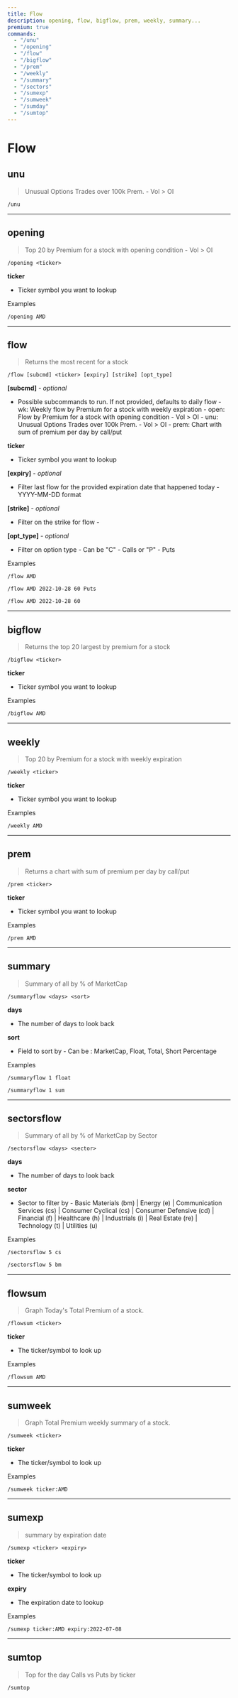 ```yaml
---
title: Flow
description: opening, flow, bigflow, prem, weekly, summary...
premium: true
commands:
  - "/unu"
  - "/opening"
  - "/flow"
  - "/bigflow"
  - "/prem"
  - "/weekly"
  - "/summary"
  - "/sectors"
  - "/sumexp"
  - "/sumweek"
  - "/sumday"
  - "/sumtop"
---
```


# Flow

## unu

> Unusual Options Trades over 100k Prem. - Vol > OI

```format
/unu
```

---

## opening

> Top 20 by Premium for a stock with opening condition - Vol > OI

```format
/opening <ticker>
```

**ticker**
- Ticker symbol you want to lookup

Examples

```
/opening AMD
```

---

## flow

> Returns the most recent for a stock

```format
/flow [subcmd] <ticker> [expiry] [strike] [opt_type]
```

**[subcmd]** - _optional_

- Possible subcommands to run. If not provided, defaults to daily flow
        - wk: Weekly flow by Premium for a stock with weekly expiration
        - open: Flow by Premium for a stock with opening condition - Vol > OI
        - unu: Unusual Options Trades over 100k Prem. - Vol > OI
        - prem: Chart with sum of premium per day by call/put

**ticker**
- Ticker symbol you want to lookup

**[expiry]** - _optional_

- Filter last flow for the provided expiration date that happened today - YYYY-MM-DD format

**[strike]** - _optional_

- Filter on the strike for flow -

**[opt_type]** - _optional_

- Filter on option type - Can be "C" - Calls or "P" - Puts

Examples

```
/flow AMD
```

```
/flow AMD 2022-10-28 60 Puts
```

```
/flow AMD 2022-10-28 60
```

---

## bigflow

> Returns the top 20 largest by premium for a stock

```format
/bigflow <ticker>
```

**ticker**
- Ticker symbol you want to lookup

Examples

```
/bigflow AMD
```

---

## weekly

> Top 20 by Premium for a stock with weekly expiration

```format
/weekly <ticker>
```

**ticker**
- Ticker symbol you want to lookup

Examples

```
/weekly AMD
```

---

## prem

> Returns a chart with sum of premium per day by call/put

```format
/prem <ticker>
```

**ticker**
- Ticker symbol you want to lookup

Examples

```
/prem AMD
```

---

## summary

> Summary of all by % of MarketCap

```format
/summaryflow <days> <sort>
```

**days**
- The number of days to look back

**sort**
- Field to sort by - Can be : MarketCap, Float, Total, Short Percentage

Examples

```
/summaryflow 1 float
```

```
/summaryflow 1 sum
```

---

## sectorsflow

> Summary of all by % of MarketCap by Sector

```
/sectorsflow <days> <sector>
```

**days**
- The number of days to look back

**sector**
- Sector to filter by - Basic Materials (bm) | Energy (e) | Communication Services (cs) | Consumer Cyclical (cs) | Consumer Defensive (cd) | Financial (f) | Healthcare (h) | Industrials (i) | Real Estate (re) | Technology (t) | Utilities (u)

Examples

```
/sectorsflow 5 cs
```

```
/sectorsflow 5 bm
```

---

## flowsum

> Graph Today's Total Premium of a stock.

```format
/flowsum <ticker>
```

**ticker**
- The ticker/symbol to look up

Examples

```
/flowsum AMD
```

---

## sumweek

> Graph Total Premium weekly summary of a stock.

```format
/sumweek <ticker>
```

**ticker**
- The ticker/symbol to look up

Examples

```
/sumweek ticker:AMD
```

---

## sumexp

> summary by expiration date

```format
/sumexp <ticker> <expiry>
```

**ticker**
- The ticker/symbol to look up

**expiry**
- The expiration date to lookup

Examples

```
/sumexp ticker:AMD expiry:2022-07-08
```

---

## sumtop

> Top for the day Calls vs Puts by ticker

```format
/sumtop
```
